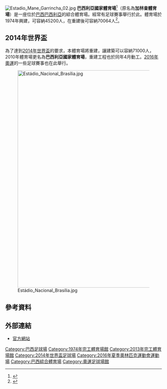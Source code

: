 {{Infobox Stadium |
 stadium_name = 巴西利亞國家體育場|
 nickname = 加林查|
 logo_image = [[File:巴西利亞國家體育場logo.png|100px]]|
 image = [[File:Brasilia_Stadium_-_June_2013.jpg|300px]]|
 location = [[巴西利亞|巴西利亞]]|
 opened =  1974年3月10日<ref>{{Cite web |url=http://www.worldofstadiums.com/south-america/brazil/estadio-nacional-de-brasilia-mane-garrincha/ |title=存档副本 |access-date=2016-08-05 |archive-date=2020-09-30 |archive-url=https://web.archive.org/web/20200930160537/http://www.worldofstadiums.com/south-america/brazil/estadio-nacional-de-brasilia-mane-garrincha/ |dead-url=no }}</ref>|
 closed =|
 renovated = 2013年6月15日|
 owner = [[聯邦區_(巴西)|聯邦區]]政府 |
 operator = |
 surface = 草地 |
 tenants = [[巴西利亚足球俱乐部|巴西利亚]]<br />[[2013年国际足联联合会杯|2013年国际足联联合会杯]]<br />[[2014年世界盃足球賽|2014年世界盃足球賽]]<br />[[2016年夏季奧林匹克運動會|2016年夏季奧林匹克運動會]] | 
 seating_capacity = 72,888 | 
|}}
[[File:Estadio_Mane_Garrincha_02.jpg|thumb]]
'''巴西利亞國家體育場'''<ref name="copa2014.gov.br">{{cite web|url=http://www.copa2014.gov.br/pt-br/noticia/governador-confirma-nome-da-arena-do-df-estadio-nacional-mane-garricha|title=Governor confirms arena name: Estádio Nacional Mané Garrincha|publisher=copa2014.gov.br|accessdate=January 27, 2012|language=pt|archive-url=https://web.archive.org/web/20140407102639/http://www.copa2014.gov.br/pt-br/noticia/governador-confirma-nome-da-arena-do-df-estadio-nacional-mane-garricha|archive-date=2014-04-07|dead-url=yes}}</ref>（原名為'''加林查體育場'''）是一座位於[[巴西|巴西]][[巴西利亞|巴西利亞]]的綜合體育場。經常有足球賽事舉行於此。體育場於1974年興建，可容納45200人，在重建後可容納70064人<ref name="cbf">{{Cite web|url=http://www2.cbf.com.br/cnef/cnef.pdf|title=CNEF - Cadastro Nacional de Estádios de Futebol|publisher=[[Brazilian_Football_Confederation|Confederação Brasileira de Futebol]]|accessdate=March 2, 2012|format=PDF|language=pt|deadurl=yes|archiveurl=https://web.archive.org/web/20130927221829/http://www2.cbf.com.br/cnef/cnef.pdf|archivedate=2013年9月27日}}</ref>。

==2014年世界盃==

為了達到[[2014年世界盃足球賽|2014年世界盃]]的要求，本體育場將重建，讓建築可以容納71000人，2010年體育場更名為'''巴西利亞國家體育場'''，重建工程也於同年4月動工。[[里約奧運|2016年奧運]]的一些足球賽事也在此舉行。

[[File:Estádio_Nacional_Brasília.jpg|700px]]

==參考資料==
{{Reflist}}

==外部連結==
*[https://web.archive.org/web/20130311070054/http://www.estadionacionaldebrasilia.com.br/portal/ 官方網站]
{{Commonscat|Estádio Nacional de Brasília|position=left}}

{{coord|15|47|0.60|S|47|53|56.99|W|type:landmark|display=title}}

{{2014年世界盃足球場}}
{{2016年夏季奧林匹克運動會比賽場館}}
{{Portal bar|巴西|體育|建築}} 
{{DEFAULTSORT:Mane Garrincha}}
[[Category:巴西足球場|Category:巴西足球場]]
[[Category:1974年完工體育場館|Category:1974年完工體育場館]]
[[Category:2013年完工體育場館|Category:2013年完工體育場館]]
[[Category:2014年世界盃足球場|Category:2014年世界盃足球場]]
[[Category:2016年夏季奧林匹克運動會運動場|Category:2016年夏季奧林匹克運動會運動場]]
[[Category:巴西綜合體育場|Category:巴西綜合體育場]]
[[Category:奧運足球場館|Category:奧運足球場館]]